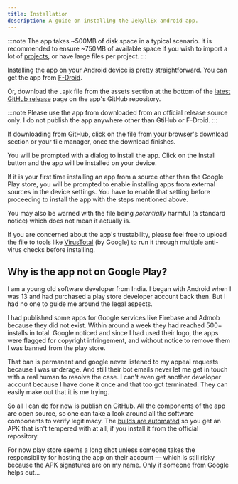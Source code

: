 ```yaml
---
title: Installation
description: A guide on installing the JekyllEx android app.
---
```


:::note
The app takes \~500MB of disk space in a typical scenario. It is recommended to ensure \~750MB of available space if you wish to import a lot of [projects](https://docs.jekyllex.xyz/usage/projects), or have large files per project.
:::

Installing the app on your Android device is pretty straightforward. You can get the app from [F-Droid](https://f-droid.org/en/packages/xyz.jekyllex/).

Or, download the `.apk` file from the assets section at the bottom of the [latest GitHub release](https://github.com/jekyllex/jekyllex-android/releases/latest) page on the app's GitHub repository.

:::note
Please use the app from downloaded from an official release source only. I do not publish the app anywhere other than GtiHub or F-Droid.
:::

If downloading from GitHub, click on the file from your browser's download section or your file manager, once the download finishes.

You will be prompted with a dialog to install the app. Click on the Install button and the app will be installed on your device.

If it is your first time installing an app from a source other than the Google Play store, you will be prompted to enable installing apps from external sources in the device settings. You have to enable that setting before proceeding to install the app with the steps mentioned above.

You may also be warned with the file being *potentially* harmful (a standard notice) which does not mean it actually is.

If you are concerned about the app's trustability, please feel free to upload the file to tools like [VirusTotal](https://virustotal.com) (by Google) to run it through multiple anti-virus checks before installing.

## Why is the app not on Google Play?

I am a young old software developer from India. I began with Android when I was 13 and had purchased a play store developer account back then. But I had no one to guide me around the legal aspects.

I had published some apps for Google services like Firebase and Admob because they did not exist. Within around a week they had reached 500+ installs in total. Google noticed and since I had used their logo, the apps were flagged for copyright infringement, and without notice to remove them I was banned from the play store.

That ban is permanent and google never listened to my appeal requests because I was underage. And still their bot emails never let me get in touch with a real human to resolve the case. I can't even get another developer account because I have done it once and that too got terminated. They can easily make out that it is me trying.

So all I can do for now is publish on GitHub. All the components of the app are open source, so one can take a look around all the software components to verify legitimacy. The [builds are automated](https://github.com/jekyllex/jekyllex-android/blob/main/.github/workflows/build-apk.yml) so you get an APK that isn't tempered with at all, if you install it from the official repository.

For now play store seems a long shot unless someone takes the responsibility for hosting the app on their account — which is still risky because the APK signatures are on my name. Only if someone from Google helps out...
